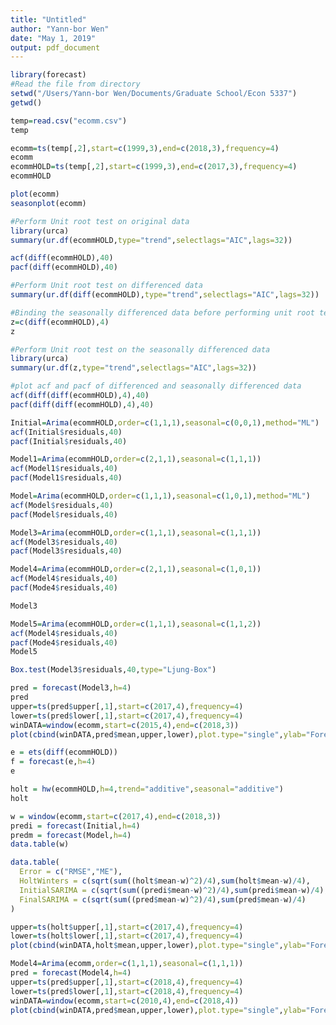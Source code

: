 ---
title: "Untitled"
author: "Yann-bor Wen"
date: "May 1, 2019"
output: pdf_document
---

```{r}
library(forecast)
#Read the file from directory
setwd("/Users/Yann-bor Wen/Documents/Graduate School/Econ 5337")
getwd()

temp=read.csv("ecomm.csv")
temp

ecomm=ts(temp[,2],start=c(1999,3),end=c(2018,3),frequency=4)
ecomm
ecommHOLD=ts(temp[,2],start=c(1999,3),end=c(2017,3),frequency=4)
ecommHOLD

plot(ecomm)
seasonplot(ecomm)
```

```{r}
#Perform Unit root test on original data
library(urca)
summary(ur.df(ecommHOLD,type="trend",selectlags="AIC",lags=32))

acf(diff(ecommHOLD),40)
pacf(diff(ecommHOLD),40)

#Perform Unit root test on differenced data
summary(ur.df(diff(ecommHOLD),type="trend",selectlags="AIC",lags=32))

#Binding the seasonally differenced data before performing unit root test
z=c(diff(ecommHOLD),4)
z

#Perform Unit root test on the seasonally differenced data
library(urca)
summary(ur.df(z,type="trend",selectlags="AIC",lags=32))

#plot acf and pacf of differenced and seasonally differenced data
acf(diff(diff(ecommHOLD),4),40)
pacf(diff(diff(ecommHOLD),4),40)

Initial=Arima(ecommHOLD,order=c(1,1,1),seasonal=c(0,0,1),method="ML")
acf(Initial$residuals,40)
pacf(Initial$residuals,40)

Model1=Arima(ecommHOLD,order=c(2,1,1),seasonal=c(1,1,1))
acf(Model1$residuals,40)
pacf(Model1$residuals,40)

Model=Arima(ecommHOLD,order=c(1,1,1),seasonal=c(1,0,1),method="ML")
acf(Model$residuals,40)
pacf(Model$residuals,40)

Model3=Arima(ecommHOLD,order=c(1,1,1),seasonal=c(1,1,1))
acf(Model3$residuals,40)
pacf(Model3$residuals,40)

Model4=Arima(ecommHOLD,order=c(2,1,1),seasonal=c(1,0,1))
acf(Model4$residuals,40)
pacf(Mode4$residuals,40)

Model3

```
```{r}
Model5=Arima(ecommHOLD,order=c(1,1,1),seasonal=c(1,1,2))
acf(Model4$residuals,40)
pacf(Mode4$residuals,40)
Model5
```


```{r}
Box.test(Model3$residuals,40,type="Ljung-Box")
```

```{r}
pred = forecast(Model3,h=4)
pred
upper=ts(pred$upper[,1],start=c(2017,4),frequency=4)
lower=ts(pred$lower[,1],start=c(2017,4),frequency=4)
winDATA=window(ecomm,start=c(2015,4),end=c(2018,3))         
plot(cbind(winDATA,pred$mean,upper,lower),plot.type="single",ylab="Forecast %",main="Forecast % Digital Sales",col=c("BLACK","BLUE","RED","GREEN"))
```
```{r}
e = ets(diff(ecommHOLD))
f = forecast(e,h=4)
e
```

```{r}
holt = hw(ecommHOLD,h=4,trend="additive",seasonal="additive")
holt
```

```{r}
w = window(ecomm,start=c(2017,4),end=c(2018,3))
predi = forecast(Initial,h=4)
predm = forecast(Model,h=4)
data.table(w)
```

```{r}
data.table(
  Error = c("RMSE","ME"),
  HoltWinters = c(sqrt(sum((holt$mean-w)^2)/4),sum(holt$mean-w)/4),
  InitialSARIMA = c(sqrt(sum((predi$mean-w)^2)/4),sum(predi$mean-w)/4),
  FinalSARIMA = c(sqrt(sum((pred$mean-w)^2)/4),sum(pred$mean-w)/4)
)
```
```{r}
upper=ts(holt$upper[,1],start=c(2017,4),frequency=4)
lower=ts(holt$lower[,1],start=c(2017,4),frequency=4)
plot(cbind(winDATA,holt$mean,upper,lower),plot.type="single",ylab="Forecast %",main="Forecast % Digital Sales",col=c("BLACK","BLUE","RED","GREEN"))
```

```{r}
Model4=Arima(ecomm,order=c(1,1,1),seasonal=c(1,1,1))
pred = forecast(Model4,h=4)
upper=ts(pred$upper[,1],start=c(2018,4),frequency=4)
lower=ts(pred$lower[,1],start=c(2018,4),frequency=4)
winDATA=window(ecomm,start=c(2010,4),end=c(2018,4))         
plot(cbind(winDATA,pred$mean,upper,lower),plot.type="single",ylab="Forecast %",main="Forecast % Digital Sales",col=c("BLACK","BLUE","RED","GREEN"))
```
















